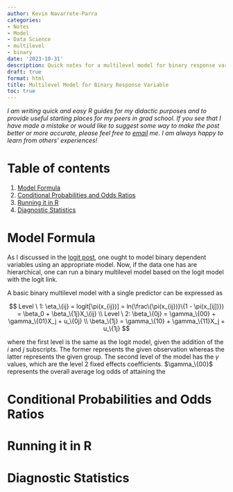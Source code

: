 ```yaml
---
author: Kevin Navarrete-Parra
categories:
- Notes
- Model
- Data Science
- multilevel
- binary
date: '2023-10-31'
description: Quick notes for a multilevel model for binary response variables.
draft: true
format: html
title: Multilevel Model for Binary Response Variable
toc: true
---
```


*I am writing quick and easy R guides for my didactic purposes and to provide useful starting places for my peers in grad school. If you see that I have made a mistake or would like to suggest some way to make the post better or more accurate, please feel free to [email][1] me. I am always happy to learn from others' experiences!* 

# Table of contents
1. [Model Formula](#section1)
2. [Conditional Probabilities and Odds Ratios](#section2)
3. [Running it in R](#section3)
4. [Diagnostic Statistics](#section4)



# Model Formula <a name="section1"></a>

As I discussed in the [logit post][2], one ought to model binary dependent variables using an appropriate model. Now, if the data one has are hierarchical, one can run a binary multilevel model based on the logit model with the logit link.

A basic binary multilevel model with a single predictor can be expressed as 

$$
Level \ 1: \eta_\{ij} = logit[\pi(x_{ij})] = ln(\frac\{\pi(x_{ij})}\{1 - \pi(x_[ij])}) = \beta_0 + \beta_\{1j}X_\{ij}
\\ 
Level \ 2: \beta_\{0j} = \gamma_\{00} + \gamma_\{01}X_j + u_\{0j}
\\
\beta_\{1j} = \gamma_\{10} + \gamma_\{11}X_j + u_\{1j}
$$

where the first level is the same as the logit model, given the addition of the *i* and *j* subscripts. The former represents the given observation whereas the latter represents the given group. The second level of the model has the $\gamma$ values, which are the level 2 fixed effects coefficients. $\gamma_\{00}$ represents the overall average log odds of attaining the 

# Conditional Probabilities and Odds Ratios <a name="section2"></a>




# Running it in R <a name="section3"></a>








# Diagnostic Statistics <a name="section4"></a>





[1]: navark4@unlv.nevada.edu

[2]: https://www.kevinparra.co/blog/Notes/logit-notes